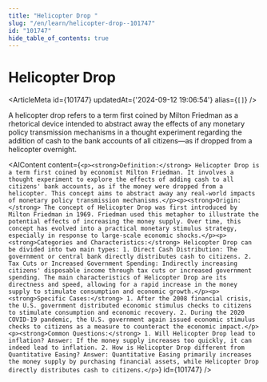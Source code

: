 ```yaml
---
title: "Helicopter Drop "
slug: "/en/learn/helicopter-drop--101747"
id: "101747"
hide_table_of_contents: true
---
```



# Helicopter Drop 

<ArticleMeta id={101747} updatedAt={'2024-09-12 19:06:54'} alias={`[]`} />
<div className='border-solid border-b border-t-0 my-4 border-[var(--ifm-color-gray-300)]' />

A helicopter drop refers to a term first coined by Milton Friedman as a rhetorical device intended to abstract away the effects of any monetary policy transmission mechanisms in a thought experiment regarding the addition of cash to the bank accounts of all citizens—as if dropped from a helicopter overnight.

<AIContent content={`<p><strong>Definition:</strong> Helicopter Drop is a term first coined by economist Milton Friedman. It involves a thought experiment to explore the effects of adding cash to all citizens' bank accounts, as if the money were dropped from a helicopter. This concept aims to abstract away any real-world impacts of monetary policy transmission mechanisms.</p><p><strong>Origin:</strong> The concept of Helicopter Drop was first introduced by Milton Friedman in 1969. Friedman used this metaphor to illustrate the potential effects of increasing the money supply. Over time, this concept has evolved into a practical monetary stimulus strategy, especially in response to large-scale economic shocks.</p><p><strong>Categories and Characteristics:</strong> Helicopter Drop can be divided into two main types: 1. Direct Cash Distribution: The government or central bank directly distributes cash to citizens. 2. Tax Cuts or Increased Government Spending: Indirectly increasing citizens' disposable income through tax cuts or increased government spending. The main characteristics of Helicopter Drop are its directness and speed, allowing for a rapid increase in the money supply to stimulate consumption and economic growth.</p><p><strong>Specific Cases:</strong> 1. After the 2008 financial crisis, the U.S. government distributed economic stimulus checks to citizens to stimulate consumption and economic recovery. 2. During the 2020 COVID-19 pandemic, the U.S. government again issued economic stimulus checks to citizens as a measure to counteract the economic impact.</p><p><strong>Common Questions:</strong> 1. Will Helicopter Drop lead to inflation? Answer: If the money supply increases too quickly, it can indeed lead to inflation. 2. How is Helicopter Drop different from Quantitative Easing? Answer: Quantitative Easing primarily increases the money supply by purchasing financial assets, while Helicopter Drop directly distributes cash to citizens.</p>`} id={101747} />

